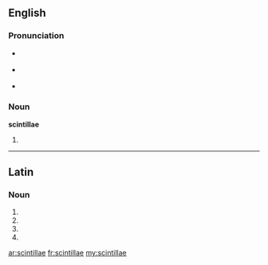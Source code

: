 ==English==

===Pronunciation===
* {{qualifier|[[w:Latin spelling and pronunciation|Latin]], [[ante]] 44–27 [[BC]]}} {{IPA|/skinˈtilːai/}}
* {{qualifier|Latin, [[post]] 44–27 BC}} {{IPA|/skinˈtilːɛː/}}
* {{a|UK}} {{IPA|/sɪnˈtɪlaɪ/}}

===Noun===
'''scintillae''' {{p}}

# {{plural of|scintilla|lang=en}}

----

==Latin==

===Noun===
{{la-noun-form|scintillae}}

# {{inflection of|scintilla|scintilla|nom|p|lang=la}}
# {{inflection of|scintilla|scintilla|gen|s|lang=la}}
# {{inflection of|scintilla|scintilla|dat|s|lang=la}}
# {{inflection of|scintilla|scintilla|voc|p|lang=la}}


[[ar:scintillae]]
[[fr:scintillae]]
[[my:scintillae]]